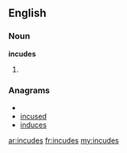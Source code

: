 ==English==

===Noun===
'''incudes'''

# {{plural of|incus}}

===Anagrams===
* {{alphagram|cdeinsu}}
* [[incused#English|incused]]
* [[induces#English|induces]]

[[ar:incudes]]
[[fr:incudes]]
[[my:incudes]]